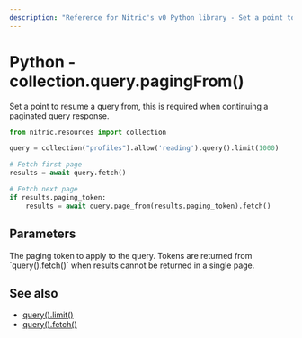 ```yaml
---
description: "Reference for Nitric's v0 Python library - Set a point to resume a query from."
---
```


# Python - collection.query.pagingFrom()

Set a point to resume a query from, this is required when continuing a paginated query response.

```python
from nitric.resources import collection

query = collection("profiles").allow('reading').query().limit(1000)

# Fetch first page
results = await query.fetch()

# Fetch next page
if results.paging_token:
    results = await query.page_from(results.paging_token).fetch()
```

## Parameters

<Properties>
  <Property name="pagingToken" required type="object">
    The paging token to apply to the query. Tokens are returned from
    `query().fetch()` when results cannot be returned in a single page.
  </Property>
</Properties>

## See also

- [query().limit()](./collection-query-limit)
- [query().fetch()](./collection-query-fetch)
